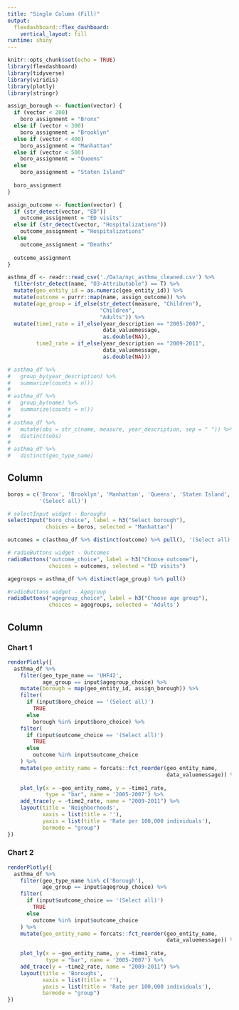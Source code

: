 ```yaml
---
title: "Single Column (Fill)"
output: 
  flexdashboard::flex_dashboard:
    vertical_layout: fill
runtime: shiny
---
```


```r
knitr::opts_chunk$set(echo = TRUE)
library(flexdashboard)
library(tidyverse)
library(viridis)
library(plotly)
library(stringr)
```

```r

assign_borough <- function(vector) {
  if (vector < 200)
    boro_assignment = "Bronx"
  else if (vector < 300)
    boro_assignment = "Brooklyn"
  else if (vector < 400)
    boro_assignment = "Manhattan"
  else if (vector < 500)
    boro_assignment = "Queens"
  else 
    boro_assignment = "Staten Island"
  
  boro_assignment
}

assign_outcome <- function(vector) {
  if (str_detect(vector, "ED"))
    outcome_assignment = "ED visits"
  else if (str_detect(vector, "Hospitalizations"))
    outcome_assignment = "Hospitalizations"
  else
    outcome_assignment = "Deaths"
  
  outcome_assignment
}

asthma_df <- readr::read_csv('./Data/nyc_asthma_cleaned.csv') %>% 
  filter(str_detect(name, "O3-Attributable") == T) %>% 
  mutate(geo_entity_id = as.numeric(geo_entity_id)) %>% 
  mutate(outcome = purrr::map(name, assign_outcome)) %>% 
  mutate(age_group = if_else(str_detect(measure, "Children"),
                             "Children",
                             "Adults")) %>% 
  mutate(time1_rate = if_else(year_description == "2005-2007", 
                              data_valuemessage, 
                              as.double(NA)),
         time2_rate = if_else(year_description == "2009-2011",
                              data_valuemessage,
                              as.double(NA)))

# asthma_df %>%
#   group_by(year_description) %>%
#   summarize(counts = n())
# 
# asthma_df %>% 
#   group_by(name) %>% 
#   summarize(counts = n())
# 
# asthma_df %>% 
#   mutate(obs = str_c(name, measure, year_description, sep = " ")) %>% 
#   distinct(obs)
# 
# asthma_df %>% 
#   distinct(geo_type_name)
```



Column {.sidebar}
-----------------------------------------------------------------------

```r
boros = c('Bronx', 'Brooklyn', 'Manhattan', 'Queens', 'Staten Island', 
          '(Select all)')

# selectInput widget - Boroughs
selectInput("boro_choice", label = h3("Select borough"), 
            choices = boros, selected = "Manhattan")
```

```r
outcomes = c(asthma_df %>% distinct(outcome) %>% pull(), '(Select all)')

# radioButtons widget - Outcomes
radioButtons("outcome_choice", label = h3("Choose outcome"), 
             choices = outcomes, selected = "ED visits")
```

```r
agegroups = asthma_df %>% distinct(age_group) %>% pull()

#radioButtons widget - Agegroup
radioButtons("agegroup_choice", label = h3("Choose age group"),
             choices = agegroups, selected = 'Adults')


```

Column
----------------------------------------------------------------------

### Chart 1
```r
renderPlotly({
  asthma_df %>%
    filter(geo_type_name == 'UHF42',
           age_group == input$agegroup_choice) %>%
    mutate(borough = map(geo_entity_id, assign_borough)) %>%
    filter(
      if (input$boro_choice == '(Select all)') 
        TRUE 
      else 
        borough %in% input$boro_choice) %>% 
    filter(
      if (input$outcome_choice == '(Select all)')
        TRUE
      else
        outcome %in% input$outcome_choice
    ) %>% 
    mutate(geo_entity_name = forcats::fct_reorder(geo_entity_name, 
                                                  data_valuemessage)) %>% 
    
    plot_ly(x = ~geo_entity_name, y = ~time1_rate, 
            type = "bar", name = '2005-2007') %>% 
    add_trace(y = ~time2_rate, name = "2009-2011") %>% 
    layout(title = 'Neighborhoods',
           xaxis = list(title = ''),
           yaxis = list(title = 'Rate per 100,000 individuals'), 
           barmode = "group")
})
```
    
    
### Chart 2
```r
renderPlotly({
  asthma_df %>%
    filter(geo_type_name %in% c('Borough'),
           age_group == input$agegroup_choice) %>%
    filter(
      if (input$outcome_choice == '(Select all)')
        TRUE
      else
        outcome %in% input$outcome_choice
    ) %>% 
    mutate(geo_entity_name = forcats::fct_reorder(geo_entity_name, 
                                                  data_valuemessage)) %>% 
    
    plot_ly(x = ~geo_entity_name, y = ~time1_rate, 
            type = "bar", name = '2005-2007') %>% 
    add_trace(y = ~time2_rate, name = "2009-2011") %>% 
    layout(title = 'Boroughs',
           xaxis = list(title = ''),
           yaxis = list(title = 'Rate per 100,000 individuals'), 
           barmode = "group")
})
```
